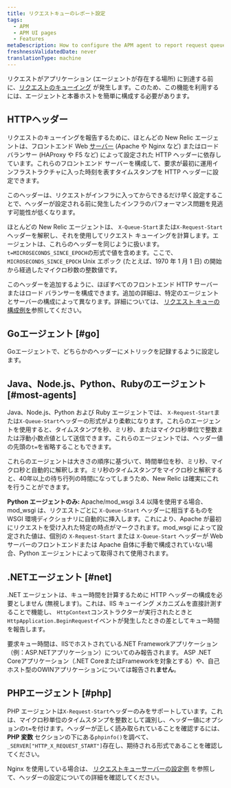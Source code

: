 ```yaml
---
title: リクエストキューのレポート設定
tags:
  - APM
  - APM UI pages
  - Features
metaDescription: How to configure the APM agent to report request queue timing.
freshnessValidatedDate: never
translationType: machine
---
```


リクエストがアプリケーション (エージェントが存在する場所) に到達する前に、[リクエストのキューイング](/docs/apm/applications-menu/features/request-queuing-tracking-frontend-time) が発生します。このため、この機能を利用するには、エージェントと本番ホストを簡単に構成する必要があります。

## HTTPヘッダー

リクエストのキューイングを報告するために、ほとんどの New Relic エージェントは、フロントエンド Web [サーバー](/docs/features/request-queue-server-configuration-examples) (Apache や Nginx など) またはロード バランサー (HAProxy や F5 など) によって設定された HTTP ヘッダーに依存しています。これらのフロントエンド サーバーを構成して、要求が最初に運用インフラストラクチャに入った時刻を表すタイムスタンプを HTTP ヘッダーに設定できます。

<Callout variant="tip">
  このヘッダーは、リクエストがインフラに入ってからできるだけ早く設定することで、ヘッダーが設定される前に発生したインフラのパフォーマンス問題を見逃す可能性が低くなります。
</Callout>

ほとんどの New Relic エージェントは、 `X-Queue-Start`または`X-Request-Start`ヘッダーを解釈し、それを使用してリクエスト キューイングを計算します。エージェントは、これらのヘッダーを同じように扱います。`t=MICROSECONDS_SINCE_EPOCH`の形式で値を含めます。ここで、 `MICROSECONDS_SINCE_EPOCH` Unix エポック (たとえば、1970 年 1 月 1 日) の開始から経過したマイクロ秒数の整数値です。

このヘッダーを追加するように、ほぼすべてのフロントエンド HTTP サーバーまたはロード バランサーを構成できます。追加の詳細は、特定のエージェントとサーバーの構成によって異なります。詳細については、 [リクエスト キューの構成例を](/docs/apm/applications-menu/features/request-queue-server-configuration-examples)参照してください。

## Goエージェント [#go]

Goエージェントで、どちらかのヘッダーにメトリックを記録するように設定します。

## Java、Node.js、Python、Rubyのエージェント [#most-agents]

Java、Node.js、Python および Ruby エージェントでは、 `X-Request-Start`または`X-Queue-Start`ヘッダーの形式がより柔軟になります。これらのエージェントを使用すると、タイムスタンプを秒、ミリ秒、またはマイクロ秒単位で整数または浮動小数点値として送信できます。これらのエージェントでは、ヘッダー値の先頭の`t=`を省略することもできます。

これらのエージェントは大きさの順序に基づいて、時間単位を秒、ミリ秒、マイクロ秒と自動的に解釈します。ミリ秒のタイムスタンプをマイクロ秒と解釈すると、40年以上の待ち行列の時間になってしまうため、New Relic は確実にこれを行うことができます。

**Python エージェントのみ:** Apache/mod_wsgi 3.4 以降を使用する場合、mod_wsgi は、リクエストごとに `X-Queue-Start` ヘッダーに相当するものを WSGI 環境ディクショナリに自動的に挿入します。これにより、Apache が最初にリクエストを受け入れた特定の時点がマークされます。mod_wsgi によって設定された値は、個別の `X-Request-Start` または `X-Queue-Start` ヘッダーが Web サーバーのフロントエンドまたは Apache 自体に手動で構成されていない場合、Python エージェントによって取得されて使用されます。

## .NETエージェント [#net]

.NET エージェントは、キュー時間を計算するために HTTP ヘッダーの構成を必要としません (無視します)。これは、IIS キューイング メカニズムを直接計測することで機能し、 `HttpContext`コンストラクターが実行されたときと`HttpApplication.BeginRequest`イベントが発生したときの差としてキュー時間を報告します。

要求キュー時間は、IISでホストされている.NET Frameworkアプリケーション（例：ASP.NETアプリケーション）についてのみ報告されます。 ASP .NET Coreアプリケーション（.NET CoreまたはFrameworkを対象とする）や、自己ホスト型のOWINアプリケーションについては報告され**ません**。

## PHPエージェント [#php]

PHP エージェントは`X-Request-Start`ヘッダーのみをサポートしています。これは、マイクロ秒単位のタイムスタンプを整数として識別し、ヘッダー値にオプションの`t=`を付けます。ヘッダーが正しく読み取られていることを確認するには、 **PHP 変数** セクションの下にある`phpinfo()`を調べて、 `_SERVER["HTTP_X_REQUEST_START"]`存在し、期待される形式であることを確認してください。

Nginx を使用している場合は、 [リクエストキューサーバーの設定例](/docs/apm/other-features/request-queueing/request-queue-server-configuration-examples#nginx) を参照して、ヘッダーの設定についての詳細を確認してください。